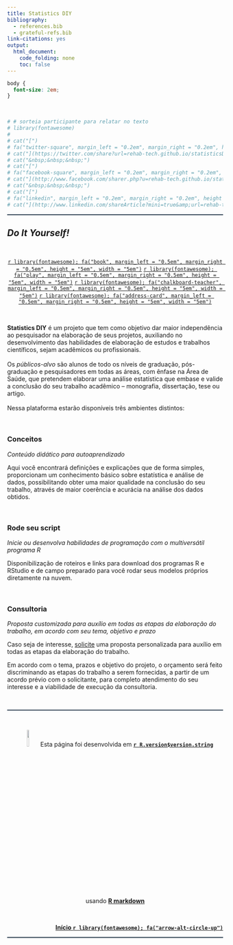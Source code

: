 ```yaml
---
title: Statistics DIY
bibliography:
  - references.bib
  - grateful-refs.bib
link-citations: yes
output:
  html_document:
    code_folding: none
    toc: false
---
```


```css
body {
  font-size: 2em;
}
```

<br>

<p align="right">
```r
# # sorteia participante para relatar no texto
# library(fontawesome)
# 
# cat("[")
# fa("twitter-square", margin_left = "0.2em", margin_right = "0.2em", height = "2em", width = "2em")
# cat("](https://twitter.com/share?url=rehab-tech.github.io/statisticsDIY/)")
# cat("&nbsp;&nbsp;&nbsp;")
# cat("[")
# fa("facebook-square", margin_left = "0.2em", margin_right = "0.2em", height = "2em", width = "2em")
# cat("](http://www.facebook.com/sharer.php?u=rehab-tech.github.io/statisticsDIY/)")
# cat("&nbsp;&nbsp;&nbsp;")
# cat("[")
# fa("linkedin", margin_left = "0.2em", margin_right = "0.2em", height = "2em", width = "2em")
# cat("](http://www.linkedin.com/shareArticle?mini=true&amp;url=rehab-tech.github.io/statisticsDIY/)")
```
</p>

<!--script for generating HORIZONTAL LINE-->
<hr style="height:2px;border-width:0;color:#2C3E50;background-color:#2C3E50">

## *Do It Yourself!*

<br>

<p><center>
[`r library(fontawesome); fa("book", margin_left = "0.5em", margin_right = "0.5em", height = "5em", width = "5em")`](conceitos.html)
[`r library(fontawesome); fa("play", margin_left = "0.5em", margin_right = "0.5em", height = "5em", width = "5em")`](run.html)
[`r library(fontawesome); fa("chalkboard-teacher", margin_left = "0.5em", margin_right = "0.5em", height = "5em", width = "5em")`](consultoria.html)
[`r library(fontawesome); fa("address-card", margin_left = "0.5em", margin_right = "0.5em", height = "5em", width = "5em")`](sobre.html)
</center></p>

<br>

**Statistics DIY** é um projeto que tem como objetivo dar maior independência ao pesquisador na elaboração de seus projetos, auxiliando no desenvolvimento das habilidades de elaboração de estudos e trabalhos científicos, sejam acadêmicos ou profissionais.
<br>
<br>
Os *públicos-alvo* são alunos de todo os níveis de graduação, pós-graduação e pesquisadores em todas as áreas, com ênfase na Área de Saúde, que pretendem elaborar uma análise estatística que embase e valide a conclusão do seu trabalho acadêmico – monografia, dissertação, tese ou artigo.
<br>
<br>
Nessa plataforma estarão disponíveis três ambientes distintos:

<br>

### **Conceitos**

*Conteúdo didático para autoaprendizado*

Aqui você encontrará definições e explicações que de forma simples, proporcionam um conhecimento básico sobre estatística e análise de dados, possibilitando obter uma maior qualidade na conclusão do seu trabalho, através de maior coerência e acurácia na análise dos dados obtidos.

<br>

### **Rode seu script**

*Inicie ou desenvolva habilidades de programação com o multiversátil programa R*

Disponibilização de roteiros e links para download dos programas R e RStudio e de campo preparado para você rodar seus modelos próprios diretamente na nuvem.

<br>

### **Consultoria**

*Proposta customizada para auxílio em todas as etapas da elaboração do trabalho, em acordo com seu tema, objetivo e prazo*

Caso seja de interesse, <a href="mailto:arthur_sf@icloud.com?subject=Cotação de serviço">solicite</a> uma proposta personalizada para auxílio em todas as etapas da elaboração do trabalho.

Em acordo com o tema, prazos e objetivo do projeto, o orçamento será feito discriminando as etapas do trabalho a serem fornecidas, a partir de um acordo prévio com o solicitante, para completo atendimento do seu interesse e a viabilidade de execução da consultoria.

<br>

<!--script for generating HORIZONTAL LINE-->
<hr style="height:2px;border-width:0;color:#2C3E50;background-color:#2C3E50">

<br>

<div><center><img width="10%" height="10%" src="https://github.com/rstudio/hex-stickers/blob/master/thumbs/RStudio.png?raw=true"> Esta página foi desenvolvida em [**`r R.version$version.string`**](https://www.rstudio.com) usando [**R markdown**](https://rmarkdown.rstudio.com)
</center></div>

<br>

<a style="float:right" href="#top"><b>Início `r library(fontawesome); fa("arrow-alt-circle-up")`</b></a>

<br>

<!--script for generating HORIZONTAL LINE-->
<hr style="height:2px;border-width:0;color:#2C3E50;background-color:#2C3E50">
